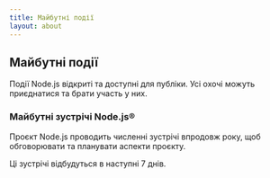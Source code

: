 ```yaml
---
title: Майбутні події
layout: about
---
```


## Майбутні події

Події Node.js відкриті та доступні для публіки. Усі охочі можуть приєднатися та брати участь у них.

### Майбутні зустрічі Node.js®

Проєкт Node.js проводить численні зустрічі впродовж року, щоб обговорювати та планувати аспекти проєкту.

Ці зустрічі відбудуться в наступні 7 днів.

<UpcomingMeetings />
